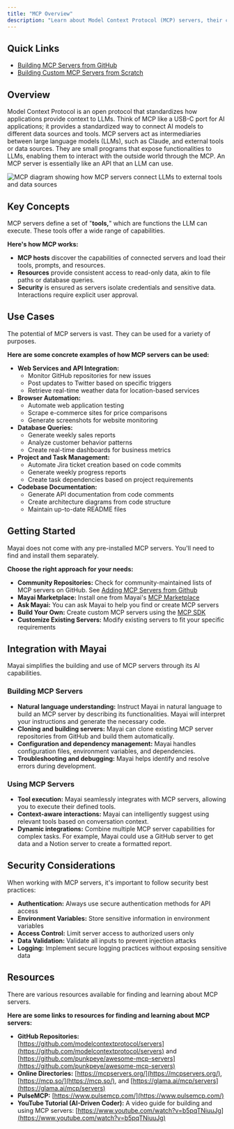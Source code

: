 ```yaml
---
title: "MCP Overview"
description: "Learn about Model Context Protocol (MCP) servers, their capabilities, and how Mayai can help build and use them. MCP standardizes how applications provide context to LLMs, acting like a USB-C port for AI applications."
---
```


## Quick Links

- [Building MCP Servers from GitHub](/mcp/adding-mcp-servers-from-github)
- [Building Custom MCP Servers from Scratch](/mcp/mcp-server-development-protocol)

## Overview

Model Context Protocol is an open protocol that standardizes how applications provide context to LLMs. Think of MCP like a USB-C port for AI applications; it provides a standardized way to connect AI models to different data sources and tools. MCP servers act as intermediaries between large language models (LLMs), such as Claude, and external tools or data sources. They are small programs that expose functionalities to LLMs, enabling them to interact with the outside world through the MCP. An MCP server is essentially like an API that an LLM can use.

<Frame>
	<img
		src="https://storage.googleapis.com/mayai_public_images/docs/assets/mcp-diagram.png"
		alt="MCP diagram showing how MCP servers connect LLMs to external tools and data sources"
	/>
</Frame>

## Key Concepts

MCP servers define a set of "**tools,**" which are functions the LLM can execute. These tools offer a wide range of capabilities.

**Here's how MCP works:**

- **MCP hosts** discover the capabilities of connected servers and load their tools, prompts, and resources.
- **Resources** provide consistent access to read-only data, akin to file paths or database queries.
- **Security** is ensured as servers isolate credentials and sensitive data. Interactions require explicit user approval.

## Use Cases

The potential of MCP servers is vast. They can be used for a variety of purposes.

**Here are some concrete examples of how MCP servers can be used:**

- **Web Services and API Integration:**
    - Monitor GitHub repositories for new issues
    - Post updates to Twitter based on specific triggers
    - Retrieve real-time weather data for location-based services
- **Browser Automation:**
    - Automate web application testing
    - Scrape e-commerce sites for price comparisons
    - Generate screenshots for website monitoring
- **Database Queries:**
    - Generate weekly sales reports
    - Analyze customer behavior patterns
    - Create real-time dashboards for business metrics
- **Project and Task Management:**
    - Automate Jira ticket creation based on code commits
    - Generate weekly progress reports
    - Create task dependencies based on project requirements
- **Codebase Documentation:**
    - Generate API documentation from code comments
    - Create architecture diagrams from code structure
    - Maintain up-to-date README files

## Getting Started

Mayai does not come with any pre-installed MCP servers. You'll need to find and install them separately.

**Choose the right approach for your needs:**

- **Community Repositories:** Check for community-maintained lists of MCP servers on GitHub. See [Adding MCP Servers from Github](/mcp/adding-mcp-servers-from-github)
- **Mayai Marketplace:** Install one from Mayai's [MCP Marketplace](/mcp/mcp-marketplace)
- **Ask Mayai:** You can ask Mayai to help you find or create MCP servers
- **Build Your Own:** Create custom MCP servers using the [MCP SDK](https://github.com/modelcontextprotocol/)
- **Customize Existing Servers:** Modify existing servers to fit your specific requirements

## Integration with Mayai

Mayai simplifies the building and use of MCP servers through its AI capabilities.

### Building MCP Servers

- **Natural language understanding:** Instruct Mayai in natural language to build an MCP server by describing its functionalities. Mayai will interpret your instructions and generate the necessary code.
- **Cloning and building servers:** Mayai can clone existing MCP server repositories from GitHub and build them automatically.
- **Configuration and dependency management:** Mayai handles configuration files, environment variables, and dependencies.
- **Troubleshooting and debugging:** Mayai helps identify and resolve errors during development.

### Using MCP Servers

- **Tool execution:** Mayai seamlessly integrates with MCP servers, allowing you to execute their defined tools.
- **Context-aware interactions:** Mayai can intelligently suggest using relevant tools based on conversation context.
- **Dynamic integrations:** Combine multiple MCP server capabilities for complex tasks. For example, Mayai could use a GitHub server to get data and a Notion server to create a formatted report.

## Security Considerations

When working with MCP servers, it's important to follow security best practices:

- **Authentication:** Always use secure authentication methods for API access
- **Environment Variables:** Store sensitive information in environment variables
- **Access Control:** Limit server access to authorized users only
- **Data Validation:** Validate all inputs to prevent injection attacks
- **Logging:** Implement secure logging practices without exposing sensitive data

## Resources

There are various resources available for finding and learning about MCP servers.

**Here are some links to resources for finding and learning about MCP servers:**

- **GitHub Repositories:** [https://github.com/modelcontextprotocol/servers](https://github.com/modelcontextprotocol/servers) and [https://github.com/punkpeye/awesome-mcp-servers](https://github.com/punkpeye/awesome-mcp-servers)
- **Online Directories:** [https://mcpservers.org/](https://mcpservers.org/), [https://mcp.so/](https://mcp.so/), and [https://glama.ai/mcp/servers](https://glama.ai/mcp/servers)
- **PulseMCP:** [https://www.pulsemcp.com/](https://www.pulsemcp.com/)
- **YouTube Tutorial (AI-Driven Coder):** A video guide for building and using MCP servers: [https://www.youtube.com/watch?v=b5pqTNiuuJg](https://www.youtube.com/watch?v=b5pqTNiuuJg)
